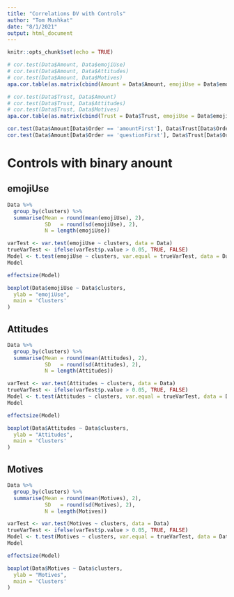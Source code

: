 ```yaml
---
title: "Correlations DV with Controls"
author: "Tom Mushkat"
date: "8/1/2021"
output: html_document
---
```


```r
knitr::opts_chunk$set(echo = TRUE)
```

```r
# cor.test(Data$Amount, Data$emojiUse)
# cor.test(Data$Amount, Data$Attitudes)
# cor.test(Data$Amount, Data$Motives)
apa.cor.table(as.matrix(cbind(Amount = Data$Amount, emojiUse = Data$emojiUse, Attitudes = Data$Attitudes, Motives = Data$Motives)))

# cor.test(Data$Trust, Data$Amount)
# cor.test(Data$Trust, Data$Attitudes)
# cor.test(Data$Trust, Data$Motives)
apa.cor.table(as.matrix(cbind(Trust = Data$Trust, emojiUse = Data$emojiUse, Attitudes = Data$Attitudes, Motives = Data$Motives)))

cor.test(Data$Amount[Data$Order == 'amountFirst'], Data$Trust[Data$Order == 'amountFirst'])
cor.test(Data$Amount[Data$Order == 'questionFirst'], Data$Trust[Data$Order == 'questionFirst'])


```


# Controls with binary anount


## emojiUse
```r
Data %>% 
  group_by(clusters) %>% 
  summarise(Mean = round(mean(emojiUse), 2),
            SD   = round(sd(emojiUse), 2),
            N = length(emojiUse))

varTest <- var.test(emojiUse ~ clusters, data = Data)
trueVarTest <- ifelse(varTest$p.value > 0.05, TRUE, FALSE)
Model <- t.test(emojiUse ~ clusters, var.equal = trueVarTest, data = Data)
Model

effectsize(Model)

boxplot(Data$emojiUse ~ Data$clusters,
  ylab = "emojiUse",
  main = 'Clusters'
)

```

## Attitudes

```r
Data %>% 
  group_by(clusters) %>% 
  summarise(Mean = round(mean(Attitudes), 2),
            SD   = round(sd(Attitudes), 2),
            N = length(Attitudes))

varTest <- var.test(Attitudes ~ clusters, data = Data)
trueVarTest <- ifelse(varTest$p.value > 0.05, TRUE, FALSE)
Model <- t.test(Attitudes ~ clusters, var.equal = trueVarTest, data = Data)
Model

effectsize(Model)

boxplot(Data$Attitudes ~ Data$clusters,
  ylab = "Attitudes",
  main = 'Clusters'
)

```

## Motives

```r
Data %>% 
  group_by(clusters) %>% 
  summarise(Mean = round(mean(Motives), 2),
            SD   = round(sd(Motives), 2),
            N = length(Motives))

varTest <- var.test(Motives ~ clusters, data = Data)
trueVarTest <- ifelse(varTest$p.value > 0.05, TRUE, FALSE)
Model <- t.test(Motives ~ clusters, var.equal = trueVarTest, data = Data)
Model

effectsize(Model)

boxplot(Data$Motives ~ Data$clusters,
  ylab = "Motives",
  main = 'Clusters'
)

```